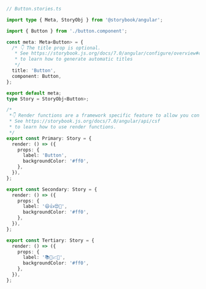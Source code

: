 ```ts
// Button.stories.ts

import type { Meta, StoryObj } from '@storybook/angular';

import { Button } from './button.component';

const meta: Meta<Button> = {
  /* 👇 The title prop is optional.
   * See https://storybook.js.org/docs/7.0/angular/configure/overview#configure-story-loading
   * to learn how to generate automatic titles
   */
  title: 'Button',
  component: Button,
};

export default meta;
type Story = StoryObj<Button>;

/*
 *👇 Render functions are a framework specific feature to allow you control on how the component renders.
 * See https://storybook.js.org/docs/7.0/angular/api/csf
 * to learn how to use render functions.
 */
export const Primary: Story = {
  render: () => ({
    props: {
      label: 'Button',
      backgroundColor: '#ff0',
    },
  }),
};

export const Secondary: Story = {
  render: () => ({
    props: {
      label: '😄👍😍💯',
      backgroundColor: '#ff0',
    },
  }),
};

export const Tertiary: Story = {
  render: () => ({
    props: {
      label: '📚📕📈🤓',
      backgroundColor: '#ff0',
    },
  }),
};
```
